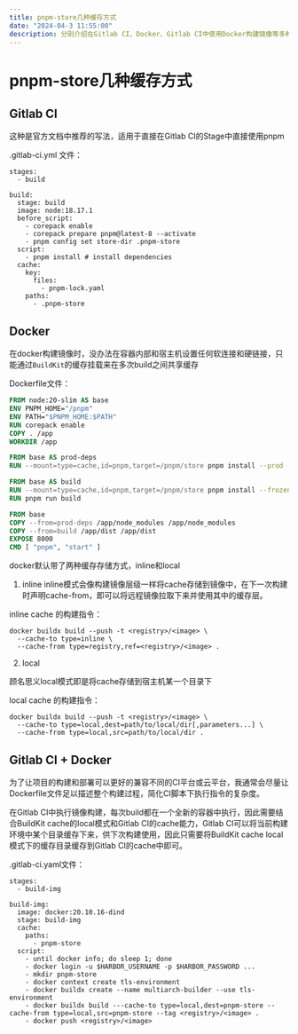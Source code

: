 ```yaml
---
title: pnpm-store几种缓存方式
date: "2024-04-3 11:55:00"
description: 分别介绍在Gitlab CI、Docker、Gitlab CI中使用Docker构建镜像等多种情况下，如何将pnpm-store缓存下来。
---
```


# pnpm-store几种缓存方式

## Gitlab CI

这种是官方文档中推荐的写法，适用于直接在Gitlab CI的Stage中直接使用pnpm

.gitlab-ci.yml 文件：
```
stages:
  - build

build:
  stage: build
  image: node:18.17.1
  before_script:
    - corepack enable
    - corepack prepare pnpm@latest-8 --activate
    - pnpm config set store-dir .pnpm-store
  script:
    - pnpm install # install dependencies
  cache:
    key:
      files:
        - pnpm-lock.yaml
    paths:
      - .pnpm-store
```


## Docker

在docker构建镜像时，没办法在容器内部和宿主机设置任何软连接和硬链接，只能通过`BuildKit`的缓存挂载来在多次build之间共享缓存

Dockerfile文件：
```Dockerfile
FROM node:20-slim AS base
ENV PNPM_HOME="/pnpm"
ENV PATH="$PNPM_HOME:$PATH"
RUN corepack enable
COPY . /app
WORKDIR /app

FROM base AS prod-deps
RUN --mount=type=cache,id=pnpm,target=/pnpm/store pnpm install --prod --frozen-lockfile

FROM base AS build
RUN --mount=type=cache,id=pnpm,target=/pnpm/store pnpm install --frozen-lockfile
RUN pnpm run build

FROM base
COPY --from=prod-deps /app/node_modules /app/node_modules
COPY --from=build /app/dist /app/dist
EXPOSE 8000
CMD [ "pnpm", "start" ]
```

docker默认带了两种缓存存储方式，inline和local

1. inline
inline模式会像构建镜像层级一样将cache存储到镜像中，在下一次构建时声明cache-from，即可以将远程镜像拉取下来并使用其中的缓存层。

inline cache 的构建指令：
```
docker buildx build --push -t <registry>/<image> \
  --cache-to type=inline \
  --cache-from type=registry,ref=<registry>/<image> .
```

2. local

顾名思义local模式即是将cache存储到宿主机某一个目录下

local cache 的构建指令：
```
docker buildx build --push -t <registry>/<image> \
  --cache-to type=local,dest=path/to/local/dir[,parameters...] \
  --cache-from type=local,src=path/to/local/dir .
```

## Gitlab CI + Docker

为了让项目的构建和部署可以更好的兼容不同的CI平台或云平台，我通常会尽量让Dockerfile文件足以描述整个构建过程，简化CI脚本下执行指令的复杂度。

在Gitlab CI中执行镜像构建，每次build都在一个全新的容器中执行，因此需要结合BuildKit cache的local模式和Gitlab CI的cache能力，Gitlab CI可以将当前构建环境中某个目录缓存下来，供下次构建使用，因此只需要将BuildKit cache local模式下的缓存目录缓存到Gitlab CI的cache中即可。

.gitlab-ci.yaml文件：
```
stages:
  - build-img

build-img:
  image: docker:20.10.16-dind
  stage: build-img
  cache:
    paths:
      - pnpm-store
  script:
    - until docker info; do sleep 1; done
    - docker login -u $HARBOR_USERNAME -p $HARBOR_PASSWORD ...
    - mkdir pnpm-store
    - docker context create tls-environment
    - docker buildx create --name multiarch-builder --use tls-environment
    - docker buildx build ---cache-to type=local,dest=pnpm-store --cache-from type=local,src=pnpm-store --tag <registry>/<image> .
    - docker push <registry>/<image>

```
